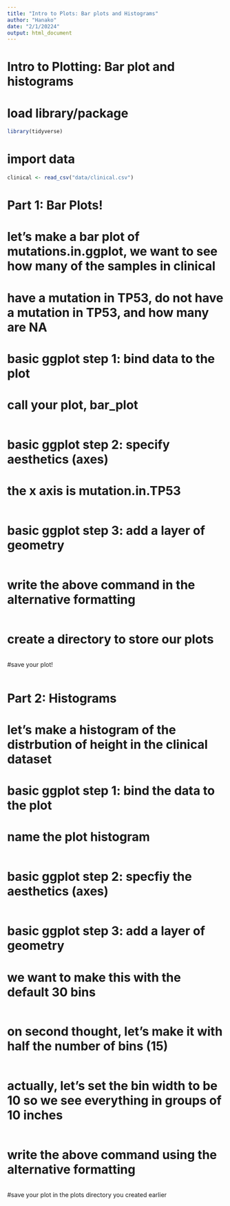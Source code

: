 ```yaml
---
title: "Intro to Plots: Bar plots and Histograms"
author: "Hanako"
date: "2/1/20224"
output: html_document
---
```


# Intro to Plotting: Bar plot and histograms

# load library/package
```r
library(tidyverse)
```

# import data
```r
clinical <- read_csv("data/clinical.csv")
```

# Part 1: Bar Plots!
# let's make a bar plot of mutations.in.ggplot, we want to see how many of the samples in clinical
# have a mutation in TP53, do not have a mutation in TP53, and how many are NA

# basic ggplot step 1: bind data to the plot
# call your plot, bar_plot
```r

```

# basic ggplot step 2: specify aesthetics (axes)
# the x axis is mutation.in.TP53
```r


```

# basic ggplot step 3: add a layer of geometry
```r


```

# write the above command in the alternative formatting
```r


```



# create a directory to store our plots
```r

```

#save your plot!
```r

```




# Part 2: Histograms
# let's make a histogram of the distrbution of height in the clinical dataset

# basic ggplot step 1: bind the data to the plot
# name the plot histogram
```r


```

# basic ggplot step 2: specfiy the aesthetics (axes)
```r

```

# basic ggplot step 3: add a layer of geometry
# we want to make this with the default 30 bins
```r

```


# on second thought, let's make it with half the number of bins (15)
```r

```

# actually, let's set the bin width to be 10 so we see everything in groups of 10 inches
```r

```

# write the above command using the alternative formatting
```r


```

#save your plot in the plots directory you created earlier
```r

```


